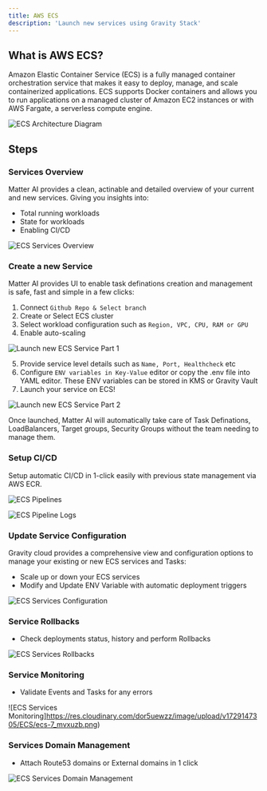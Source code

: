 ```yaml
---
title: AWS ECS
description: 'Launch new services using Gravity Stack'
---
```


## What is AWS ECS?
Amazon Elastic Container Service (ECS) is a fully managed container orchestration service that makes it easy to deploy, manage, and scale containerized applications. ECS supports Docker containers and allows you to run applications on a managed cluster of Amazon EC2 instances or with AWS Fargate, a serverless compute engine.

<img
    className="block"
    src="/images/ecs-aws.png"
    alt="ECS Architecture Diagram"
/>

## Steps

### Services Overview
Matter AI provides a clean, actinable and detailed overview of your current and new services. Giving you insights into:
- Total running workloads
- State for workloads
- Enabling CI/CD

![ECS Services Overview](https://res.cloudinary.com/dor5uewzz/image/upload/v1729147304/ECS/ecs-2_ofvypz.png)

### Create a new Service
Matter AI provides UI to enable task definations creation and management is safe, fast and simple in a few clicks:

1. Connect `Github Repo & Select branch`
2. Create or Select ECS cluster
3. Select workload configuration such as `Region, VPC, CPU, RAM or GPU`
4. Enable auto-scaling

![Launch new ECS Service Part 1](https://res.cloudinary.com/dor5uewzz/image/upload/v1729147304/ECS/ecs-0_bjjlvf.png)

5. Provide service level details such as `Name, Port, Healthcheck` etc
6. Configure `ENV variables in Key-Value` editor or copy the .env file into YAML editor. These ENV variables can be stored in KMS or Gravity Vault
7. Launch your service on ECS!

![Launch new ECS Service Part 2](https://res.cloudinary.com/dor5uewzz/image/upload/v1729147304/ECS/ecs-1_cqjogk.png)

<Note>Once launched, Matter AI will automatically take care of Task Definations, LoadBalancers, Target groups, Security Groups without the team needing to manage them.</Note>

### Setup CI/CD
Setup automatic CI/CD in 1-click easily with previous state management via AWS ECR.

<img
    className="block"
    src="https://res.cloudinary.com/dor5uewzz/image/upload/v1729147305/ECS/ecs-4_boxfab.png"
    alt="ECS Pipelines"
/>

<img
    className="block"
    src="https://res.cloudinary.com/dor5uewzz/image/upload/v1729147305/ECS/ecs-5_q3fguf.png"
    alt="ECS Pipeline Logs"
/>


### Update Service Configuration
Gravity cloud provides a comprehensive view and configuration options to manage your existing or new ECS services and Tasks:
- Scale up or down your ECS services
- Modify and Update ENV Variable with automatic deployment triggers

![ECS Services Configuration](https://res.cloudinary.com/dor5uewzz/image/upload/v1729147305/ECS/ecs-3_nbtubr.png)

### Service Rollbacks
- Check deployments status, history and perform Rollbacks

![ECS Services Rollbacks](https://res.cloudinary.com/dor5uewzz/image/upload/v1729147305/ECS/ecs-6_ekjwba.png)

### Service Monitoring
- Validate Events and Tasks for any errors

![ECS Services Monitoring]https://res.cloudinary.com/dor5uewzz/image/upload/v1729147305/ECS/ecs-7_mvxuzb.png)

### Services Domain Management
- Attach Route53 domains or External domains in 1 click 

![ECS Services  Domain Management](https://res.cloudinary.com/dor5uewzz/image/upload/v1729147305/ECS/ecs-8_zpdlmw.png)
